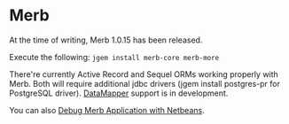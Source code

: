 = Merb =

At the time of writing, Merb 1.0.15 has been released.

Execute the following:
<code>jgem install merb-core merb-more</code>

There're currently Active Record and Sequel ORMs working properly with Merb. Both will require additional jdbc drivers (jgem install postgres-pr for PostgreSQL driver). [[DataMapper]] support is in development.

You can also [[MerbDebuggingWithNetbeans6_5|Debug Merb Application with Netbeans]].
